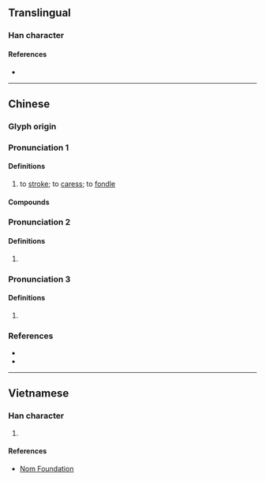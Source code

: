 {{character info/new}}
==Translingual==

===Han character===
{{Han char|rn=64|rad=手|as=07|sn=11|four=39502|canj=EHQ|ids=⿱沙手}}

====References====
* {{Han ref|kx=0431.310|dkj=12096|dj=0781.030|hdz=31877.100|uh=6332|ud=25394|bh=D566|bd=54630}}

----

==Chinese==
{{zh-forms|alt=挱,𢬰,𭢃,𢶌,𣴷}}

===Glyph origin===
{{Han etym}}

===Pronunciation 1===
{{zh-pron
|m=suō
|c=so1
|mn=so
|mn-t=so1
|mc=y
|oc=y
|cat=v
}}

====Definitions====
{{zh-hanzi}}

# to [[stroke#Verb|stroke]]; to [[caress]]; to [[fondle]]
#: {{zh-syn|撫摸}}

====Compounds====
{{zh-der|摩挲|挼挲}}

===Pronunciation 2===
{{zh-pron
|m=shā
|c=saa1
|mn-t=sa1
|cat=v
}}

====Definitions====
{{zh-hanzi}}

# {{zh-only|挓挲|to [[stretch]] [[open]]}}

===Pronunciation 3===
{{zh-pron
|m=sā
|c=so1
|mn-t=so1
|cat=v
}}

====Definitions====
{{zh-hanzi}}

# {{zh-only|摩挲|tr=māsa|to smooth something out by rubbing}}

===References===
* {{R:twedu|B01305}}
* {{R:yue:Hanzi}}

----

==Vietnamese==

===Han character===
{{vi-hantu|sa|rs=手07}}

# {{rfdef|vi|sort=手07}}

====References====
* [http://nomfoundation.org/common/nom_details.php?codepoint=6332 Nom Foundation]